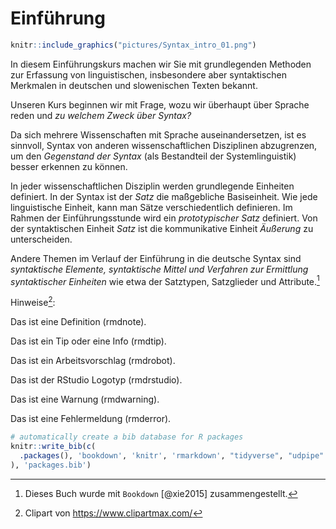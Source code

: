 # Einführung

```r
knitr::include_graphics("pictures/Syntax_intro_01.png")
```

In diesem Einführungskurs machen wir Sie mit grundlegenden Methoden zur
Erfassung von linguistischen, insbesondere aber syntaktischen Merkmalen
in deutschen und slowenischen Texten bekannt.

Unseren Kurs beginnen wir mit Frage, wozu wir überhaupt über Sprache
reden und *zu welchem Zweck über Syntax?*

Da sich mehrere Wissenschaften mit Sprache auseinandersetzen, ist es
sinnvoll, Syntax von anderen wissenschaftlichen Disziplinen abzugrenzen,
um den *Gegenstand der Syntax* (als Bestandteil der Systemlinguistik)
besser erkennen zu können.

In jeder wissenschaftlichen Disziplin werden grundlegende Einheiten
definiert. In der Syntax ist der *Satz* die maßgebliche Basiseinheit.
Wie jede linguistische Einheit, kann man Sätze verschiedentlich
definieren. Im Rahmen der Einführungsstunde wird ein *prototypischer
Satz* definiert. Von der syntaktischen Einheit *Satz* ist die
kommunikative Einheit *Äußerung* zu unterscheiden.

Andere Themen im Verlauf der Einführung in die deutsche Syntax sind
*syntaktische Elemente, syntaktische Mittel und Verfahren zur Ermittlung
syntaktischer Einheiten* wie etwa der Satztypen, Satzglieder und
Attribute.[^index-1]

[^index-1]: Dieses Buch wurde mit `Bookdown` [@xie2015]
    zusammengestellt.

Hinweise[^index-2]:

[^index-2]: Clipart von <https://www.clipartmax.com/>

::: rmdnote
Das ist eine Definition (rmdnote).
:::

::: rmdtip
Das ist ein Tip oder eine Info (rmdtip).
:::

::: rmdrobot
Das ist ein Arbeitsvorschlag (rmdrobot).
:::

::: rmdrstudio
Das ist der RStudio Logotyp (rmdrstudio).
:::

::: rmdwarning
Das ist eine Warnung (rmdwarning).
:::

::: rmderror
Das ist eine Fehlermeldung (rmderror).
:::

```r
# automatically create a bib database for R packages
knitr::write_bib(c(
  .packages(), 'bookdown', 'knitr', 'rmarkdown', "tidyverse", "udpipe"
), 'packages.bib')
```

